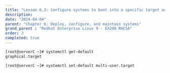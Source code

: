 ```yaml
---
title: "Lesson 6.3: Configure systems to boot into a specific target automatically"
description:
date: "2024-04-04"
parent: "Chapter 6: Deploy, configure, and maintain systems"
grand_parent : "Redhat Enterprise Linux 9 - EX200 RHCSA"
order: 3
completed: true
---
```


```bash 
[root@serverC ~]# systemctl get-default
graphical.target

[root@serverC ~]# systemctl set-default multi-user.target
``` 
